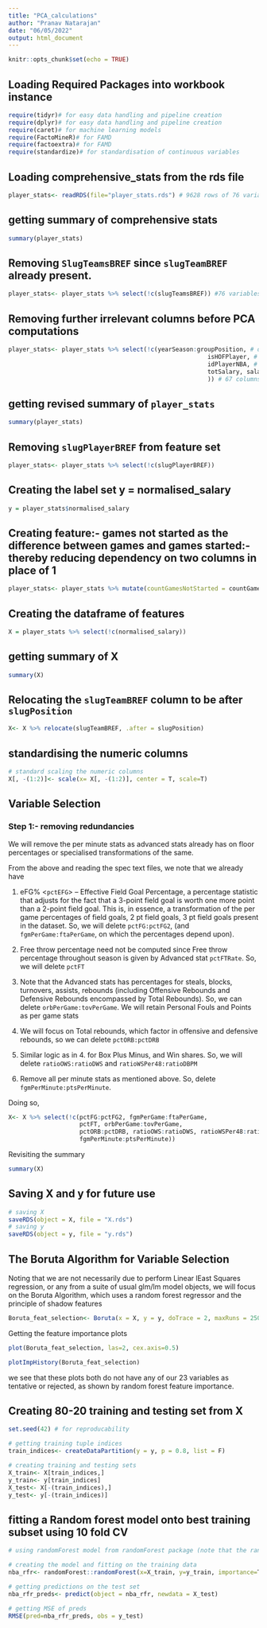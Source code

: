```yaml
---
title: "PCA_calculations"
author: "Pranav Natarajan"
date: "06/05/2022"
output: html_document
---
```


```r
knitr::opts_chunk$set(echo = TRUE)
```

## Loading Required Packages into workbook instance
```r
require(tidyr)# for easy data handling and pipeline creation
require(dplyr)# for easy data handling and pipeline creation
require(caret)# for machine learning models
require(FactoMineR)# for FAMD
require(factoextra)# for FAMD
require(standardize)# for standardisation of continuous variables
```

## Loading comprehensive_stats from the rds file
```r
player_stats<- readRDS(file="player_stats.rds") # 9628 rows of 76 variables! OK
```

## getting summary of comprehensive stats
```r
summary(player_stats)
```

## Removing `SlugTeamsBREF` since `slugTeamBREF` already present.
```r
player_stats<- player_stats %>% select(!c(slugTeamsBREF)) #76 variables
```

## Removing further irrelevant columns before PCA computations
```r
player_stats<- player_stats %>% select(!c(yearSeason:groupPosition, # do not need personal identifiers
                                                        isHOFPlayer, # not required-- HOF attained only after retirement
                                                        idPlayerNBA, # not required
                                                        totSalary, salary_cap, # normalised salary already contains both their information
                                                        )) # 67 columns left
```


## getting revised summary of `player_stats`
```r
summary(player_stats)
```

## Removing `slugPlayerBREF` from feature set
```r
player_stats<- player_stats %>% select(!c(slugPlayerBREF))
```

## Creating the label set y = normalised_salary
```r
y = player_stats$normalised_salary
```

## Creating feature:- games not started as the difference between games and games started:- thereby reducing dependency on two columns in place of 1
```r
player_stats<- player_stats %>% mutate(countGamesNotStarted = countGames - countGamesStarted, .before="pctFG")
```

## Creating the dataframe of features
```r
X = player_stats %>% select(!c(normalised_salary))
```

## getting summary of X
```r
summary(X)
```

## Relocating the `slugTeamBREF` column to be after `slugPosition`
```r
X<- X %>% relocate(slugTeamBREF, .after = slugPosition)
```

## standardising the numeric columns
```r
# standard scaling the numeric columns
X[, -(1:2)]<- scale(x= X[, -(1:2)], center = T, scale=T)
```

## Variable Selection

### Step 1:- removing redundancies

We will remove the per minute stats as advanced stats already has on floor percentages or specialised transformations of the same.

From the above and reading the spec text files, we note that we already have 

1. eFG% <`pctEFG`> -- Effective Field Goal Percentage, a percentage statistic that adjusts for the fact that a 3-point field goal is worth one more point than a 2-point field goal. This is, in essence, a transformation of the per game percentages of field goals, 2 pt field goals, 3 pt field goals present in the dataset. So, we will delete `pctFG:pctFG2`, (and `fgmPerGame:ftaPerGame`, on which the percentages depend upon).

2. Free throw percentage need not be computed since Free throw percentage throughout season is given by Advanced stat `pctFTRate`. So, we will delete `pctFT`

3. Note that the Advanced stats has percentages for steals, blocks, turnovers, assists, rebounds (including Offensive Rebounds and Defensive Rebounds encompassed by Total Rebounds). So, we can delete `orbPerGame:tovPerGame`. We will retain Personal Fouls and Points as per game stats

4. We will focus on Total rebounds, which factor in offensive and defensive rebounds, so we can delete `pctORB:pctDRB`

5. Similar logic as in 4. for Box Plus Minus, and Win shares. So, we will delete `ratioOWS:ratioDWS` and `ratioWSPer48:ratioDBPM`

6. Remove all per minute stats as mentioned above. So, delete `fgmPerMinute:ptsPerMinute`.

Doing so,
```r
X<- X %>% select(!c(pctFG:pctFG2, fgmPerGame:ftaPerGame, 
                    pctFT, orbPerGame:tovPerGame, 
                    pctORB:pctDRB, ratioOWS:ratioDWS, ratioWSPer48:ratioDBPM,
                    fgmPerMinute:ptsPerMinute))
```

Revisiting the summary
```r
summary(X)
```

## Saving X and y for future use
```r
# saving X
saveRDS(object = X, file = "X.rds")
# saving y
saveRDS(object = y, file = "y.rds")
```

<!-- ## Stepwise AIC selection, forward and backward selection. Focus on per game stats. glance @ formulae for advanced stats and check for redundancies. check the MASS library. Variable importance function. Standardise the numeric functions before you do FAMD and see whether that makes a difference. -->

## The Boruta Algorithm for Variable Selection

Noting that we are not necessarily due to perform Linear lEast Squares regression, or any from a suite of usual glm/lm model objects, we will focus on the Boruta Algorithm, which uses a random forest regressor and the principle of shadow features

```r
Boruta_feat_selection<- Boruta(x = X, y = y, doTrace = 2, maxRuns = 250)
```

Getting the feature importance plots
```r
plot(Boruta_feat_selection, las=2, cex.axis=0.5)
```


```r
plotImpHistory(Boruta_feat_selection)
```

we see that these plots both do not have any of our 23 variables as tentative or rejected, as shown by random forest feature importance.

## Creating 80-20 training and testing set from X
```r
set.seed(42) # for reproducability

# getting training tuple indices
train_indices<- createDataPartition(y = y, p = 0.8, list = F)

# creating training and testing sets
X_train<- X[train_indices,]
y_train<- y[train_indices]
X_test<- X[-(train_indices),]
y_test<- y[-(train_indices)]
```

## fitting a Random forest model onto best training subset using 10 fold CV
```r
# using randomForest model from randomForest package (note that the ranger implementation in Boruta also uses the same model implementation (by breiman and cutler))

# creating the model and fitting on the training data
nba_rfr<- randomForest::randomForest(x=X_train, y=y_train, importance=T)
```

```r
# getting predictions on the test set
nba_rfr_preds<- predict(object = nba_rfr, newdata = X_test)
```


```r
# getting MSE of preds
RMSE(pred=nba_rfr_preds, obs = y_test)
```

